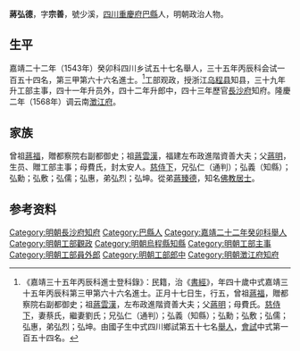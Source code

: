 {{明清人物信息框
| 姓名 = 蔣弘德
| 原名 =
| 圖片名稱= 
| 圖片大小 =
| 圖片說明 = 
| 最高職務 = 澂江府知府
| 國家 = 大明 
| 爵位 =
| 籍貫 = [[四川|四川]][[重慶府|重慶府]][[巴縣_(重慶)|巴縣]]
| 族裔 = 
| 字號 = 
| 諡號 =
| 出生日期 = 丁丑年正月十七日
| 出生地點 = 
| 逝世日期 = 卒年不詳 
| 逝世地點 =
| 墓葬 =
| 配偶 = 娶蔡氏，贈安人；继娶劉氏，封安人
| 親屬 = （子）汝聽、汝礪、汝楫
| 出身 =
* 嘉靖二十二年癸卯科舉人
* 嘉靖三十五年丙辰科同進士出身
| 經歷 =
| 著作 =
}}
'''蔣弘德'''{{BD|1517年||？年||J}}，字'''宗善'''，號少溪，[[四川|四川]][[重慶府|重慶府]][[巴縣_(重慶)|巴縣]]人，明朝政治人物。

==生平==
嘉靖二十二年（1543年）癸卯科四川乡试五十七名舉人，三十五年丙辰科会试一百五十四名，第三甲第六十六名進士。<ref>《嘉靖三十五年丙辰科進士登科錄》：民籍，治《[[書經|書經]]》，年四十歲中式嘉靖三十五年丙辰科第三甲第六十六名進士。正月十七日生，行五，曾祖[[蔣福|蔣福]]，贈都察院右副都御史；祖[[蔣雲漢|蔣雲漢]]，左布政進階資善大夫；父[[蔣明|蔣明]]；母費氏。[[慈侍下|慈侍下]]，妻蔡氏，繼妻劉氏；兄弘仁（通判）；弘義（知縣）；弘勳；弘敷；弘儒；弘惠，弟弘烈；弘坤。由國子生中式四川鄉試第五十七名[[舉人|舉人]]，[[會試|會試]]中式第一百五十四名。</ref>工部观政，授浙江[[乌程县|乌程县]]知县，三十九年升工部主事，四十一年升员外，四十二年升郎中，四十三年歷官[[長沙府|長沙府]]知府。隆慶二年（1568年）调云南[[澂江府|澂江府]]。

==家族==
曾祖[[蔣福|蔣福]]，贈都察院右副都御史；祖[[蔣雲漢|蔣雲漢]]，福建左布政進階資善大夫；父[[蔣明|蔣明]]，生员、贈工部主事；母費氏，封太安人。[[慈侍下|慈侍下]]，兄弘仁（通判）；弘義（知縣）；弘勳；弘敷；弘儒；弘惠，弟弘烈；弘坤。從弟[[蔣臻德|蔣臻德]]，知名[[佛教|佛教]][[居士|居士]]。

== 参考资料 ==
{{reflist}}

{{嘉靖三十五年丙辰科殿试金榜}}

{{Authority control}}
{{DEFAULTSORT:Jiang蔣}}
[[Category:明朝長沙府知府|Category:明朝長沙府知府]]
[[Category:巴縣人|Category:巴縣人]]
[[Category:嘉靖二十二年癸卯科舉人|Category:嘉靖二十二年癸卯科舉人]]
[[Category:明朝工部觀政|Category:明朝工部觀政]]
[[Category:明朝烏程縣知縣|Category:明朝烏程縣知縣]]
[[Category:明朝工部主事|Category:明朝工部主事]]
[[Category:明朝工部員外郎|Category:明朝工部員外郎]]
[[Category:明朝工部郎中|Category:明朝工部郎中]]
[[Category:明朝澂江府知府|Category:明朝澂江府知府]]


{{明朝人物小作品}}